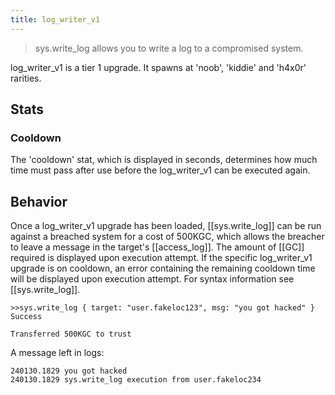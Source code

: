 ```yaml
---
title: log_writer_v1
---
```


> sys.write_log allows you to write a log to a compromised system.

log_writer_v1 is a tier 1 upgrade. It spawns at 'noob', 'kiddie' and 'h4x0r' rarities.

## Stats

### Cooldown

The 'cooldown' stat, which is displayed in seconds, determines how much time must pass after use before the log_writer_v1 can be executed again.

## Behavior

Once a log_writer_v1 upgrade has been loaded, [[sys.write_log]] can be run against a breached system for a cost of 500KGC, which allows the breacher to leave a message in the target's [[access_log]]. The amount of [[GC]] required is displayed upon execution attempt. If the specific log_writer_v1 upgrade is on cooldown, an error containing the remaining cooldown time will be displayed upon execution attempt. For syntax information see [[sys.write_log]].

```
>>sys.write_log { target: "user.fakeloc123", msg: "you got hacked" }
Success

Transferred 500KGC to trust
```

A message left in logs:

```
240130.1829 you got hacked
240130.1829 sys.write_log execution from user.fakeloc234
```
